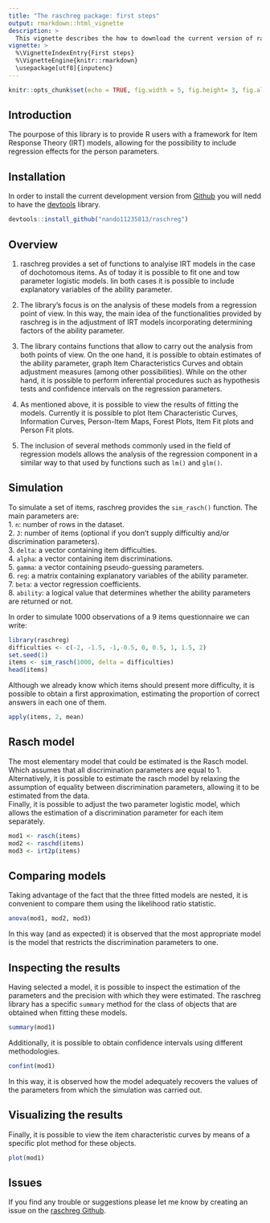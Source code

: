 ```yaml
---
title: "The raschreg package: first steps"
output: rmarkdown::html_vignette
description: >
  This vignette describes the how to download the current version of raschreg from the github repository and perform a couple of introductory analysis.
vignette: >
  %\VignetteIndexEntry{First steps}
  %\VignetteEngine{knitr::rmarkdown}
  \usepackage[utf8]{inputenc}
---
```


```r
knitr::opts_chunk$set(echo = TRUE, fig.width = 5, fig.height= 3, fig.align = 'center')
```

## Introduction

The pourpose of this library is to provide R users with a framework for Item Response Theory (IRT) models, allowing for the possibility to include regression effects for the person parameters.

## Installation

In order to install the current development version from [Github](https://github.com/nando11235813/raschreg) you will nedd to have the [devtools](https://CRAN.R-project.org/package=devtools) library.

```r
devtools::install_github("nando11235813/raschreg")
```

## Overview

1. raschreg provides a set of functions to analyise IRT models in the case of dochotomous items. As of today it is possible to fit one and tow parameter logistic models. Iin both cases it is possible to include explanatory variables of the ability parameter.

2. The library's focus is on the analysis of these models from a regression point of view. In this way, the main idea of the functionalities provided by raschreg is in the adjustment of IRT models incorporating determining factors of the ability parameter.

3. The library contains functions that allow to carry out the analysis from both points of view. On the one hand, it is possible to obtain estimates of the ability parameter, graph Item Characteristics Curves and obtain adjustment measures (among other possibilities). While on the other hand, it is possible to perform inferential procedures such as hypothesis tests and confidence intervals on the regression parameters.

4. As mentioned above, it is possible to view the results of fitting the models. Currently it is possible to plot Item Characteristic Curves, Information Curves, Person-Item Maps, Forest Plots, Item Fit plots and Person Fit plots.

5. The inclusion of several methods commonly used in the field of regression models allows the analysis of the regression component in a similar way to that used by functions such as `lm()` and `glm()`.


## Simulation

To simulate a set of items, raschreg provides the `sim_rasch()` function. The main parameters are:  
1. `n`: number of rows in the dataset.  
2. `J`: number of items (optional if you don't supply difficultiy and/or discrimination parameters).  
3. `delta`: a vector containing item difficulties.  
4. `alpha`: a vector containing item discriminations.  
5. `gamma`: a vector containing pseudo-guessing parameters.  
6. `reg`: a matrix containing explanatory variables of the ability parameter.  
7. `beta`: a vector regression coefficients.  
8. `ability`: a logical value that determines whether the ability parameters are returned or not.

In order to simulate 1000 observations of a 9 items questionnaire we can write:
```r
library(raschreg)
difficulties <- c(-2, -1.5, -1,-0.5, 0, 0.5, 1, 1.5, 2)
set.seed(1)
items <- sim_rasch(1000, delta = difficulties)
head(items)
```
Although we already know which items should present more difficulty, it is possible to obtain a first approximation, estimating the proportion of correct answers in each one of them. 
```r
apply(items, 2, mean)
```

## Rasch model

The most elementary model that could be estimated is the Rasch model. Which assumes that all discrimination parameters are equal to 1.  
Alternatively, it is possible to estimate the rasch model by relaxing the assumption of equality between discrimination parameters, allowing it to be estimated from the data.  
Finally, it is possible to adjust the two parameter logistic model, which allows the estimation of a discrimination parameter for each item separately.
```r
mod1 <- rasch(items)
mod2 <- raschd(items)
mod3 <- irt2p(items)
```

## Comparing models
Taking advantage of the fact that the three fitted models are nested, it is convenient to compare them using the likelihood ratio statistic.
```r
anova(mod1, mod2, mod3)
```
In this way (and as expected) it is observed that the most appropriate model is the model that restricts the discrimination parameters to one.

## Inspecting the results
Having selected a model, it is possible to inspect the estimation of the parameters and the precision with which they were estimated. The raschreg library has a specific `summary` method for the class of objects that are obtained when fitting these models.
```r
summary(mod1)
```
Additionally, it is possible to obtain confidence intervals using different methodologies.
```r
confint(mod1)
```
In this way, it is observed how the model adequately recovers the values of the parameters from which the simulation was carried out.

## Visualizing the results
Finally, it is possible to view the item characteristic curves by means of a specific plot method for these objects.
```r
plot(mod1)
```

## Issues
If you find any trouble or suggestions please let me know by creating an issue on the [raschreg Github](https://github.com/nando11235813/raschreg).

